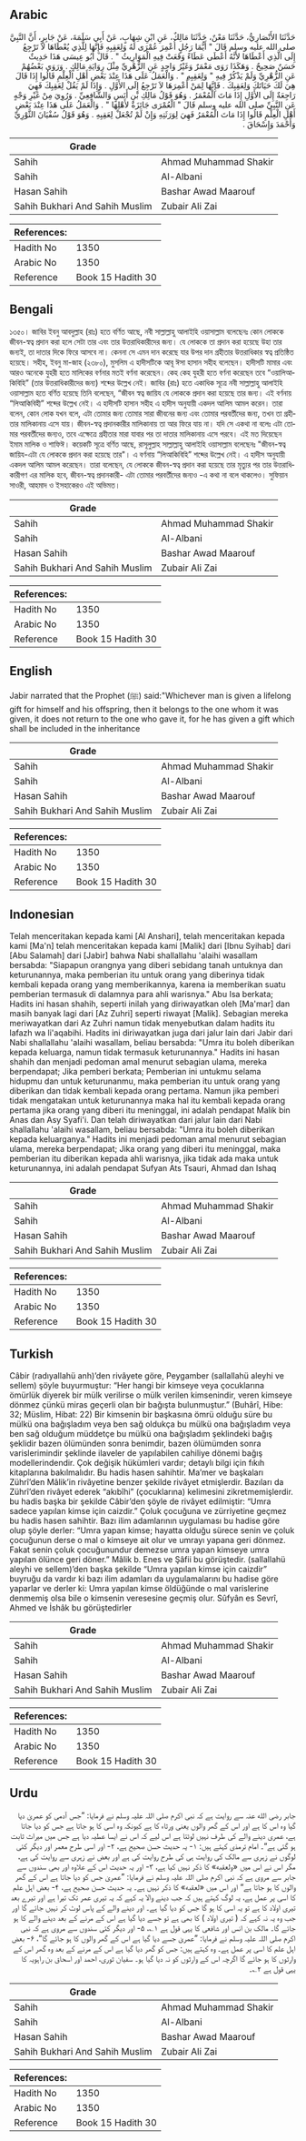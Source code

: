 ## Arabic


<div dir="rtl" lang="ar" style={{fontSize:'larger',backgroundColor:'#f8f9fa',padding:20}}>
حَدَّثَنَا الأَنْصَارِيُّ، حَدَّثَنَا مَعْنٌ، حَدَّثَنَا مَالِكٌ، عَنِ ابْنِ شِهَابٍ، عَنْ أَبِي سَلَمَةَ، عَنْ جَابِرٍ، أَنَّ النَّبِيَّ صلى الله عليه وسلم قَالَ ‏"‏ أَيُّمَا رَجُلٍ أُعْمِرَ عُمْرَى لَهُ وَلِعَقِبِهِ فَإِنَّهَا لِلَّذِي يُعْطَاهَا لاَ تَرْجِعُ إِلَى الَّذِي أَعْطَاهَا لأَنَّهُ أَعْطَى عَطَاءً وَقَعَتْ فِيهِ الْمَوَارِيثُ ‏"‏ ‏.‏ قَالَ أَبُو عِيسَى هَذَا حَدِيثٌ حَسَنٌ صَحِيحٌ ‏.‏ وَهَكَذَا رَوَى مَعْمَرٌ وَغَيْرُ وَاحِدٍ عَنِ الزُّهْرِيِّ مِثْلَ رِوَايَةِ مَالِكٍ ‏.‏ وَرَوَى بَعْضُهُمْ عَنِ الزُّهْرِيِّ وَلَمْ يَذْكُرْ فِيهِ ‏"‏ وَلِعَقِبِهِ ‏"‏ ‏.‏ وَالْعَمَلُ عَلَى هَذَا عِنْدَ بَعْضِ أَهْلِ الْعِلْمِ قَالُوا إِذَا قَالَ هِيَ لَكَ حَيَاتَكَ وَلِعَقِبِكَ ‏.‏ فَإِنَّهَا لِمَنْ أُعْمِرَهَا لاَ تَرْجِعُ إِلَى الأَوَّلِ ‏.‏ وَإِذَا لَمْ يَقُلْ لِعَقِبِكَ فَهِيَ رَاجِعَةٌ إِلَى الأَوَّلِ إِذَا مَاتَ الْمُعْمَرُ ‏.‏ وَهُوَ قَوْلُ مَالِكِ بْنِ أَنَسٍ وَالشَّافِعِيِّ ‏.‏ وَرُوِيَ مِنْ غَيْرِ وَجْهٍ عَنِ النَّبِيِّ صلى الله عليه وسلم قَالَ ‏"‏ الْعُمْرَى جَائِزَةٌ لأَهْلِهَا ‏"‏ ‏.‏ وَالْعَمَلُ عَلَى هَذَا عِنْدَ بَعْضِ أَهْلِ الْعِلْمِ قَالُوا إِذَا مَاتَ الْمُعْمَرُ فَهِيَ لِوَرَثَتِهِ وَإِنْ لَمْ تُجْعَلْ لِعَقِبِهِ ‏.‏ وَهُوَ قَوْلُ سُفْيَانَ الثَّوْرِيِّ وَأَحْمَدَ وَإِسْحَاقَ ‏.‏
</div>
<div style={{backgroundColor:'#f8f9fa',padding:20, marginBottom: 10}}><table> <thead> <tr> <th>Grade</th> <th></th> </tr> </thead> <tbody> <tr><td>Sahih</td><td>Ahmad Muhammad Shakir</td></tr><tr><td>Sahih</td><td>Al-Albani</td></tr><tr><td>Hasan Sahih</td><td>Bashar Awad Maarouf</td></tr><tr><td>Sahih Bukhari And Sahih Muslim</td><td>Zubair Ali Zai</td></tr></tbody></table><table> <thead> <tr> <th>References:</th> <th></th> </tr> </thead> <tbody><tr><td>Hadith No</td><td>1350</td></tr><tr><td>Arabic No</td><td>1350</td></tr><tr><td>Reference</td><td>Book 15 Hadith 30</td></tr></tbody></table></div>

## Bengali


<div dir="ltr" lang="bn" style={{fontSize:'larger',backgroundColor:'#f8f9fa',padding:20}}>
১৩৫০। জাবির ইবনু আবদুল্লাহ (রাঃ) হতে বর্ণিত আছে, নবী সাল্লাল্লাহু আলাইহি ওয়াসাল্লাম বলেছেনঃ কোন লোককে জীবন-স্বত্ব প্রদান করা হলে সেটা তার এবং তার উত্তরাধিকারীদের জন্য। যে লোককে তা প্রদান করা হয়েছে উহা তার জন্যই, তা দাতার দিকে ফিরে আসবে না। কেননা সে এমন দান করেছে যার উপর দান গ্রহীতার উত্তরাধিকার স্বত্ব প্রতিষ্ঠিত হয়েছে। সহীহ, ইবনু মা-জাহ (২৩৮০), মুসলিম এ হাদীসটিকে আবূ ঈসা হাসান সহীহ বলেছেন। হাদীসটি মামার এবং আরও অনেকে যুহরী হতে মালিকের বর্ণনার মতই বর্ণনা করেছেন। কেহ কেহ যুহরী হতে বর্ণনা করেছেন তবে “ওয়ালিআকিবিহি” (তার উত্তরাধিকারীদের জন্য) শব্দের উল্লেখ নেই। জাবির (রাঃ) হতে একাধিক সূত্রে নবী সাল্লাল্লাহু আলাইহি ওয়াসাল্লাম হতে বর্ণিত হয়েছে তিনি বলেছেন, “জীবন স্বত্ব জায়িয যে লোককে প্রদান করা হয়েছে তার জন্য। এই বর্ণনায় “লিআকিবিহী” শব্দের উল্লেখ নেই। এ হাদীসটি হাসান সহীহ এ হাদীস অনুযায়ী একদল আলিম আমল করেন। তারা বলেন, কোন লোক যখন বলে, এটা তোমার জন্য তোমার সারা জীবনের জন্য এবং তোমার পরবর্তীদের জন্য, তখন তা গ্রহীতার মালিকানায় এসে যায়। জীবন-স্বত্ব প্রদানকারীর মালিকানায় তা আর ফিরে যায় না। যদি সে একথা না বলেঃ এটা তোমার পরবর্তীদের জন্যও, তবে এক্ষেত্রে গ্রহীতার মারা যাবার পর তা দাতার মালিকানায় এসে পরবে। এই মত দিয়েছেন ইমাম মালিক ও শাফিঈ। কয়েকটি সূত্রে বর্ণিত আছে, রাসূলুল্লাহ সাল্লাল্লাহু আলাইহি ওয়াসাল্লাম বলেছেনঃ "জীবন-স্বত্ব জায়িয-এটা যে লোককে প্রদান করা হয়েছে তার"। এ বর্ণনায় “লিআকিবিহি” শব্দের উল্লেখ নেই। এ হাদীস অনুযায়ী একদল আলিম আমল করেছেন। তারা বলেছেন, যে লোককে জীবন-স্বত্ব প্রদান করা হয়েছে তার মৃত্যুর পর তার উত্তরাধিকারীগণ এর মালিক হবে, জীবন-স্বত্ব প্রদানকারী- এটা তোমার পরবর্তীদের জন্যও -এ কথা না বলে থাকলেও। সুফিয়ান সাওরী, আহমাদ ও ইসহাকেরও এই অভিমত।
</div>
<div style={{backgroundColor:'#f8f9fa',padding:20, marginBottom: 10}}><table> <thead> <tr> <th>Grade</th> <th></th> </tr> </thead> <tbody> <tr><td>Sahih</td><td>Ahmad Muhammad Shakir</td></tr><tr><td>Sahih</td><td>Al-Albani</td></tr><tr><td>Hasan Sahih</td><td>Bashar Awad Maarouf</td></tr><tr><td>Sahih Bukhari And Sahih Muslim</td><td>Zubair Ali Zai</td></tr></tbody></table><table> <thead> <tr> <th>References:</th> <th></th> </tr> </thead> <tbody><tr><td>Hadith No</td><td>1350</td></tr><tr><td>Arabic No</td><td>1350</td></tr><tr><td>Reference</td><td>Book 15 Hadith 30</td></tr></tbody></table></div>

## English


<div dir="ltr" lang="en" style={{fontSize:'larger',backgroundColor:'#f8f9fa',padding:20}}>
Jabir narrated that the Prophet (ﷺ) said:"Whichever man is given a lifelong gift for himself and his offspring, then it belongs to the one whom it was given, it does not return to the one who gave it, for he has given a gift which shall be included in the inheritance
</div>
<div style={{backgroundColor:'#f8f9fa',padding:20, marginBottom: 10}}><table> <thead> <tr> <th>Grade</th> <th></th> </tr> </thead> <tbody> <tr><td>Sahih</td><td>Ahmad Muhammad Shakir</td></tr><tr><td>Sahih</td><td>Al-Albani</td></tr><tr><td>Hasan Sahih</td><td>Bashar Awad Maarouf</td></tr><tr><td>Sahih Bukhari And Sahih Muslim</td><td>Zubair Ali Zai</td></tr></tbody></table><table> <thead> <tr> <th>References:</th> <th></th> </tr> </thead> <tbody><tr><td>Hadith No</td><td>1350</td></tr><tr><td>Arabic No</td><td>1350</td></tr><tr><td>Reference</td><td>Book 15 Hadith 30</td></tr></tbody></table></div>

## Indonesian


<div dir="ltr" lang="id" style={{fontSize:'larger',backgroundColor:'#f8f9fa',padding:20}}>
Telah menceritakan kepada kami [Al Anshari], telah menceritakan kepada kami [Ma'n] telah menceritakan kepada kami [Malik] dari [Ibnu Syihab] dari [Abu Salamah] dari [Jabir] bahwa Nabi shallallahu 'alaihi wasallam bersabda: "Siapapun orangnya yang diberi sebidang tanah untuknya dan keturunannya, maka pemberian itu untuk orang yang diberinya tidak kembali kepada orang yang memberikannya, karena ia memberikan suatu pemberian termasuk di dalamnya para ahli warisnya." Abu Isa berkata; Hadits ini hasan shahih, seperti inilah yang diriwayatkan oleh [Ma'mar] dan masih banyak lagi dari [Az Zuhri] seperti riwayat [Malik]. Sebagian mereka meriwayatkan dari Az Zuhri namun tidak menyebutkan dalam hadits itu lafazh wa li'aqabihi. Hadits ini diriwayatkan juga dari jalur lain dari Jabir dari Nabi shallallahu 'alaihi wasallam, beliau bersabda: "Umra itu boleh diberikan kepada keluarga, namun tidak termasuk keturunannya." Hadits ini hasan shahih dan menjadi pedoman amal menurut sebagian ulama, mereka berpendapat; Jika pemberi berkata; Pemberian ini untukmu selama hidupmu dan untuk keturunanmu, maka pemberian itu untuk orang yang diberikan dan tidak kembali kepada orang pertama. Namun jika pemberi tidak mengatakan untuk keturunannya maka hal itu kembali kepada orang pertama jika orang yang diberi itu meninggal, ini adalah pendapat Malik bin Anas dan Asy Syafi'i. Dan telah diriwayatkan dari jalur lain dari Nabi shallallahu 'alaihi wasallam, beliau bersabda: "Umra itu boleh diberikan kepada keluarganya." Hadits ini menjadi pedoman amal menurut sebagian ulama, mereka berpendapat; Jika orang yang diberi itu meninggal, maka pemberian itu diberikan kepada ahli warisnya, jika tidak ada maka untuk keturunannya, ini adalah pendapat Sufyan Ats Tsauri, Ahmad dan Ishaq
</div>
<div style={{backgroundColor:'#f8f9fa',padding:20, marginBottom: 10}}><table> <thead> <tr> <th>Grade</th> <th></th> </tr> </thead> <tbody> <tr><td>Sahih</td><td>Ahmad Muhammad Shakir</td></tr><tr><td>Sahih</td><td>Al-Albani</td></tr><tr><td>Hasan Sahih</td><td>Bashar Awad Maarouf</td></tr><tr><td>Sahih Bukhari And Sahih Muslim</td><td>Zubair Ali Zai</td></tr></tbody></table><table> <thead> <tr> <th>References:</th> <th></th> </tr> </thead> <tbody><tr><td>Hadith No</td><td>1350</td></tr><tr><td>Arabic No</td><td>1350</td></tr><tr><td>Reference</td><td>Book 15 Hadith 30</td></tr></tbody></table></div>

## Turkish


<div dir="ltr" lang="tr" style={{fontSize:'larger',backgroundColor:'#f8f9fa',padding:20}}>
Câbir (radıyallahü anh)’den rivâyete göre, Peygamber (sallallahü aleyhi ve sellem) şöyle buyurmuştur: “Her hangi bir kimseye veya çocuklarına ömürlük diyerek bir mülk verilirse o mülk verilen kimsenindir, veren kimseye dönmez çünkü miras geçerli olan bir bağışta bulunmuştur.” (Buhârî, Hibe: 32; Müslim, Hibat: 22) Bir kimsenin bir başkasına ömrü olduğu süre bu mülkü ona bağışladım veya ben sağ oldukça bu mülkü ona bağışladım veya ben sağ olduğum müddetçe bu mülkü ona bağışladım şeklindeki bağış şeklidir bazen ölümünden sonra benimdir, bazen ölümümden sonra varislerimindir şeklinde ilaveler de yapılabilen cahiliye dönemi bağış modellerindendir. Çok değişik hükümleri vardır; detaylı bilgi için fıkıh kitaplarına bakılmalıdır. Bu hadis hasen sahihtir. Ma’mer ve başkaları Zührî’den Mâlik’in rivâyetine benzer şekilde rivâyet etmişlerdir. Bazıları da Zührî’den rivâyet ederek “akıbîhi” (çocuklarına) kelimesini zikretmemişlerdir. bu hadis başka bir şekilde Câbir’den şöyle de rivâyet edilmiştir: “Umra sadece yapılan kimse için caizdir.” Çoluk çocuğuna ve zürriyetine geçmez bu hadis hasen sahihtir. Bazı ilim adamlarının uygulaması bu hadise göre olup şöyle derler: “Umra yapan kimse; hayatta olduğu sürece senin ve çoluk çocuğunun derse o mal o kimseye ait olur ve umrayı yapana geri dönmez. Fakat senin çoluk çocuğunundur demezse umra yapan kimseye umra yapılan ölünce geri döner.” Mâlik b. Enes ve Şâfii bu görüştedir. (sallallahü aleyhi ve sellem)’den başka şekilde “Umra yapılan kimse için caizdir” buyruğu da vardır ki bazı ilim adamları da uygulamalarını bu hadise göre yaparlar ve derler ki: Umra yapılan kimse öldüğünde o mal varislerine denmemiş olsa bile o kimsenin veresesine geçmiş olur. Sûfyân es Sevrî, Ahmed ve İshâk bu görüştedirler
</div>
<div style={{backgroundColor:'#f8f9fa',padding:20, marginBottom: 10}}><table> <thead> <tr> <th>Grade</th> <th></th> </tr> </thead> <tbody> <tr><td>Sahih</td><td>Ahmad Muhammad Shakir</td></tr><tr><td>Sahih</td><td>Al-Albani</td></tr><tr><td>Hasan Sahih</td><td>Bashar Awad Maarouf</td></tr><tr><td>Sahih Bukhari And Sahih Muslim</td><td>Zubair Ali Zai</td></tr></tbody></table><table> <thead> <tr> <th>References:</th> <th></th> </tr> </thead> <tbody><tr><td>Hadith No</td><td>1350</td></tr><tr><td>Arabic No</td><td>1350</td></tr><tr><td>Reference</td><td>Book 15 Hadith 30</td></tr></tbody></table></div>

## Urdu


<div dir="rtl" lang="ur" style={{fontSize:'larger',backgroundColor:'#f8f9fa',padding:20}}>
جابر رضی الله عنہ سے روایت ہے کہ نبی اکرم صلی اللہ علیہ وسلم نے فرمایا: ”جس آدمی کو عمریٰ دیا گیا وہ اس کا ہے اور اس کے گھر والوں یعنی ورثاء کا ہے کیونکہ وہ اسی کا ہو جاتا ہے جس کو دیا جاتا ہے، عمری دینے والے کی طرف نہیں لوٹتا ہے اس لیے کہ اس نے ایسا عطیہ دیا ہے جس میں میراث ثابت ہو گئی ہے“۔ امام ترمذی کہتے ہیں: ۱- یہ حدیث حسن صحیح ہے، ۲- اور اسی طرح معمر اور دیگر کئی لوگوں نے زہری سے مالک کی روایت ہی کی طرح روایت کی ہے اور بعض نے زہری سے روایت کی ہے، مگر اس نے اس میں «ولعقبه» کا ذکر نہیں کیا ہے، ۳- اور یہ حدیث اس کے علاوہ اور بھی سندوں سے جابر سے مروی ہے کہ نبی اکرم صلی اللہ علیہ وسلم نے فرمایا: ”عمریٰ جس کو دیا جاتا ہے اس کے گھر والوں کا ہو جاتا ہے“ اور اس میں «لعقبه» کا ذکر نہیں ہے۔ یہ حدیث حسن صحیح ہے، ۴- بعض اہل علم کا اسی پر عمل ہے، یہ لوگ کہتے ہیں کہ جب دینے والا یہ کہے کہ یہ تیری عمر تک تیرا ہے اور تیرے بعد تیری اولاد کا ہے تو یہ اسی کا ہو گا جس کو دیا گیا ہے۔ اور دینے والے کے پاس لوٹ کر نہیں جائے گا اور جب وہ یہ نہ کہے کہ ( تیری اولاد ) کا بھی ہے تو جسے دیا گیا ہے اس کے مرنے کے بعد دینے والے کا ہو جائے گا۔ مالک بن انس اور شافعی کا یہی قول ہے ۱؎، ۵- اور دیگر کئی سندوں سے مروی ہے کہ نبی اکرم صلی اللہ علیہ وسلم نے فرمایا: ”عمریٰ جسے دیا گیا ہے اس کے گھر والوں کا ہو جائے گا“، ۶- بعض اہل علم کا اسی پر عمل ہے۔ وہ کہتے ہیں: جس کو گھر دیا گیا ہے اس کے مرنے کے بعد وہ گھر اس کے وارثوں کا ہو جائے گا اگرچہ اس کے وارثوں کو نہ دیا گیا ہو۔ سفیان ثوری، احمد اور اسحاق بن راہویہ کا یہی قول ہے ۲؎۔
</div>
<div style={{backgroundColor:'#f8f9fa',padding:20, marginBottom: 10}}><table> <thead> <tr> <th>Grade</th> <th></th> </tr> </thead> <tbody> <tr><td>Sahih</td><td>Ahmad Muhammad Shakir</td></tr><tr><td>Sahih</td><td>Al-Albani</td></tr><tr><td>Hasan Sahih</td><td>Bashar Awad Maarouf</td></tr><tr><td>Sahih Bukhari And Sahih Muslim</td><td>Zubair Ali Zai</td></tr></tbody></table><table> <thead> <tr> <th>References:</th> <th></th> </tr> </thead> <tbody><tr><td>Hadith No</td><td>1350</td></tr><tr><td>Arabic No</td><td>1350</td></tr><tr><td>Reference</td><td>Book 15 Hadith 30</td></tr></tbody></table></div>